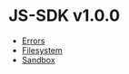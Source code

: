 # JS-SDK v1.0.0

- [Errors](./v1.0.0/errors)
- [Filesystem](./v1.0.0/filesystem)
- [Sandbox](./v1.0.0/sandbox)